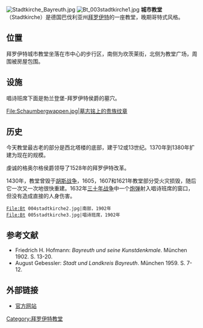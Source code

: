 [[File:Stadtkirche_Bayreuth.jpg|thumb]]
[[File:Bt_003stadtkirche1.jpg|thumb]]
'''城市教堂'''（Stadtkirche）是德国巴伐利亚州[[拜罗伊特|拜罗伊特]]的一座教堂，晚期哥特式风格。 

== 位置 ==
拜罗伊特城市教堂坐落在市中心的步行区，南侧为坎茨莱街，北侧为教堂广场，周围被房屋包围。 

== 设施== 
唱诗班席下面是勃兰登堡-拜罗伊特侯爵的墓穴。 

<gallery>
File:Schaumbergwappen.jpg|墓志铭上的贵族纹章
</gallery>

==历史== 
今天教堂最古老的部分是西北塔楼的底部，建于12或13世纪。1370年到1380年扩建为现在的规模。 

虔诚的格奥尔格侯爵领导了1528年的拜罗伊特改革。 

1430年，教堂曾毁于[[胡斯战争|胡斯战争]]，1605，1607和1621年教堂部分受火灾损毁，随后它一次又一次地很快重建。1632年[[三十年战争|三十年战争]]中一个[[炮弹|炮弹]]射入唱诗班席的窗口，但没有造成直接的人身伤害。

<gallery>
 File:Bt 004stadtkirche2.jpg|南部，1902年
 File:Bt 005stadtkirche3.jpg|唱诗班席，1902年
</gallery>
 
== 参考文献 ==
* Friedrich H. Hofmann: ''Bayreuth und seine Kunstdenkmale''. München 1902. S. 13-20.
* August Gebessler: ''Stadt und Landkreis Bayreuth''. München 1959. S. 7-12.

== 外部链接 ==
* [http://www.stadtkirche-bayreuth.de/ 官方网站] {{Wayback|url=http://www.stadtkirche-bayreuth.de/ |date=20201101091352 }}

[[Category:拜罗伊特教堂|Category:拜罗伊特教堂]]